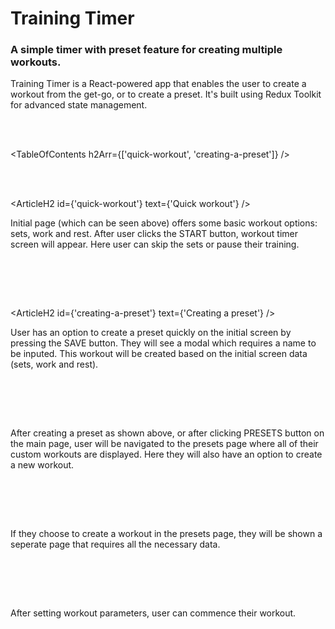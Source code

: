 


# Training Timer

### A simple timer with preset feature for creating multiple workouts.

<HeroImage image={TimerImg} title="Training Timer" />

Training Timer is a React-powered app that enables the user to create a workout from the get-go, or to create a preset. It's built using Redux Toolkit for advanced state management.

<br />
<br />

<TableOfContents h2Arr={['quick-workout', 'creating-a-preset']} />

<br />
<br />

<ArticleH2 id={'quick-workout'} text={'Quick workout'} />

Initial page (which can be seen above) offers some basic workout options: sets, work and rest. After user clicks the START button, workout timer screen will appear. Here user can skip the sets or pause their training.

<br />

<ArticleImage
   image={TimerImg1}
   imageMobile={TimerMobileImg1}
   isResponsive={true}
   alt="Timer screen"
/>

<br />
<br />

<ArticleH2 id={'creating-a-preset'} text={'Creating a preset'} />

User has an option to create a preset quickly on the initial screen by pressing the SAVE button. They will see a modal which requires a name to be inputed. This workout will be created based on the initial screen data (sets, work and rest).

<br />

<ArticleImage
   image={TimerImg2}
   imageMobile={TimerMobileImg2}
   isResponsive={true}
   alt="Preset creator screen"
/>

<br />
<br />

After creating a preset as shown above, or after clicking PRESETS button on the main page, user will be navigated to the presets page where all of their custom workouts are displayed. Here they will also have an option to create a new workout.

<br />

<ArticleImage
   image={TimerImg3}
   imageMobile={TimerMobileImg3}
   isResponsive={true}
   alt="Results screen"
/>

<br />
<br />

If they choose to create a workout in the presets page, they will be shown a seperate page that requires all the necessary data.

<br />

<ArticleImage
   image={TimerImg4}
   imageMobile={TimerMobileImg4}
   isResponsive={true}
   alt="Results screen"
/>

<br />
<br />

After setting workout parameters, user can commence their workout.

<br />

<ArticleImage
   image={TimerImg5}
   imageMobile={TimerMobileImg5}
   isResponsive={true}
   alt="Results screen"
/>
